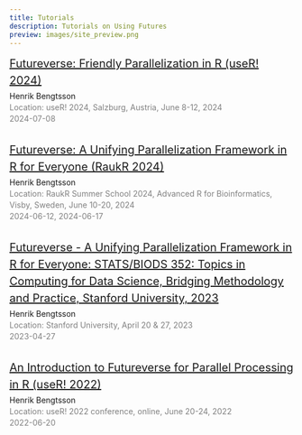 ```yaml
---
title: Tutorials
description: Tutorials on Using Futures
preview: images/site_preview.png
---
```



<style>
/* Borrowed from https://www.tidyverse.org/blog/ */
.listItem {
 display:flex;
 justify-content:flex-start;
 display:-ms-flexbox;
 -ms-flex-pack:start;
 display:-webkit-box;
 display:-webkit-flex;
 -webkit-justify-content:flex-start;
 margin-bottom:30px
}
.listItem .itemImage {
 flex-shrink:0;
 width:150px;
 height:150px;
 margin:0 30px 15px 0;
 background-size:contain;
 background-position:center
}
.listItem .itemImage img {
    width: 100%;
    max-height: 100%;
    object-fit: cover
}
.listItem .itemDetails {
 width:100%;
 font-size:.875rem;
 line-height:20px
}
.listItem .itemDetails .itemHeader {
 display:flex;
 justify-content:space-between;
 display:-ms-flexbox;
 -ms-flex-pack:justify;
 display:-webkit-box;
 display:-webkit-flex;
 -webkit-justify-content:space-between;
 align-items:flex-start;
 line-height:30px;
 margin-bottom:3px
}
.listItem .itemDetails .itemHeader .itemTitle {
 font-size:20px;
 display:block
}
.listItem .itemDetails .itemHeader .itemActions {
 flex-shrink:0;
 height:30px
}
.listItem .itemDetails .itemMeta .itemDescription {
 margin-bottom:.375rem;
 white-space:pre-line
}
.listItem .itemDetails .itemMeta .itemDate,
.listItem .itemDetails .itemMeta .itemInfo {
 font-size:.875rem;
 color:grey;
}
.listItem .itemDetails .itemMeta .itemInfo li {
 margin-bottom: 0.1em;
}
.listItem .itemDetails .itemMeta .itemDate .created,
.listItem .itemDetails .itemMeta .itemDate .updated,
.listItem .itemDetails .itemMeta .itemInfo .created,
.listItem .itemDetails .itemMeta .itemInfo .updated {
 display:inline-block
}
.listItem .itemDetails .itemMeta .itemDate .created,
.listItem .itemDetails .itemMeta .itemInfo .created {
 padding-right:20px
}
.listItem .itemDetails .itemMeta .itemInfo .forkedFrom {
 display:inline-block
}
.listItem .itemDetails .itemMeta .itemInfo .updated {
 padding-right:20px
}
</style>


<div class="listItem">
 <div class="itemDetails">
  <div class="itemHeader">
   <div class="itemTitle"><a href="https://henrikbengtsson.github.io/future-tutorial-user2024/">Futureverse: Friendly Parallelization in R (useR! 2024)</a>
   </div>
  </div>
  <div class="itemMeta">
   <div class="author">Henrik Bengtsson</div>
   <div class="itemInfo">
Location: useR! 2024, Salzburg, Austria, June 8-12, 2024
   </div>
   <div class="itemDate">2024-07-08</div>
  </div>
 </div>
</div>


<div class="listItem">
 <div class="itemDetails">
  <div class="itemHeader">
   <div class="itemTitle"><a href="https://henrikbengtsson.github.io/future-tutorial-raukr2024/">Futureverse: A Unifying Parallelization Framework in R for Everyone (RaukR 2024)</a>
   </div>
  </div>
  <div class="itemMeta">
   <div class="author">Henrik Bengtsson</div>
   <div class="itemInfo">
Location: RaukR Summer School 2024, Advanced R for Bioinformatics, Visby, Sweden, June 10-20, 2024
   </div>
   <div class="itemDate">2024-06-12, 2024-06-17</div>
  </div>
 </div>
</div>


<div class="listItem">
 <div class="itemDetails">
  <div class="itemHeader">
   <div class="itemTitle"><a href="https://henrikbengtsson.github.io/course-stanford-futureverse-2023/">Futureverse - A Unifying Parallelization Framework in R for Everyone: STATS/BIODS 352: Topics in Computing for Data Science, Bridging Methodology and Practice, Stanford University, 2023</a>
   </div>
  </div>
  <div class="itemMeta">
   <div class="author">Henrik Bengtsson</div>
   <div class="itemInfo">
Location: Stanford University, April 20 & 27, 2023
   </div>
   <div class="itemDate">2023-04-27</div>
  </div>
 </div>
</div>


<div class="listItem">
 <div class="itemDetails">
  <div class="itemHeader">
   <div class="itemTitle"><a href="https://henrikbengtsson.github.io/future-tutorial-user2022/">An Introduction to Futureverse for Parallel Processing in R (useR! 2022)</a>
   </div>
  </div>
  <div class="itemMeta">
   <div class="author">Henrik Bengtsson</div>
   <div class="itemInfo">
Location: useR! 2022 conference, online, June 20-24, 2022
   </div>
   <div class="itemDate">2022-06-20</div>
  </div>
 </div>
</div>
